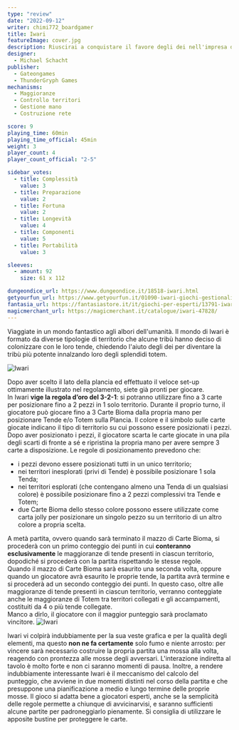 ```yaml
---
type: "review"
date: "2022-09-12"
writer: chimi772_boardgamer
title: Iwari
featureImage: cover.jpg
description: Riuscirai a conquistare il favore degli dei nell'impresa di divenire la tribù più potente nel fantastico mondo di Iwari?
designer:
  - Michael Schacht
publisher:
  - Gateongames
  - ThunderGryph Games
mechanisms:
  - Maggioranze
  - Controllo territori
  - Gestione mano
  - Costruzione rete

score: 9
playing_time: 60min
playing_time_official: 45min
weight: 3
player_count: 4
player_count_official: "2-5"

sidebar_votes:
  - title: Complessità
    value: 3
  - title: Preparazione
    value: 2
  - title: Fortuna
    value: 2
  - title: Longevità
    value: 4
  - title: Componenti
    value: 5
  - title: Portabilità
    value: 3

sleeves:
  - amount: 92
    size: 61 x 112

dungeondice_url: https://www.dungeondice.it/18518-iwari.html
getyourfun_url: https://www.getyourfun.it/01090-iwari-giochi-gestionali.html
fantasia_url: https://fantasiastore.it/it/giochi-per-esperti/13791-iwari.html
magicmerchant_url: https://magicmerchant.it/catalogue/iwari-47828/
---
```


<Setting>

Viaggiate in un mondo fantastico agli albori dell'umanità. Il mondo di Iwari è formato da diverse tipologie di territorio che alcune tribù hanno deciso di colonizzare con le loro tende, chiedendo l'aiuto degli dei per diventare la tribù più potente innalzando loro degli splendidi totem.

</Setting>

<img src="./game1.jpg" alt="Iwari" />

<Rules>

Dopo aver scelto il lato della plancia ed effettuato il veloce set-up ottimamente illustrato nel regolamento, siete già pronti per giocare.<br/>
In Iwari <strong>vige la regola d’oro del 3-2-1</strong>: si potranno utilizzare fino a 3 carte per posizionare fino a 2 pezzi in 1 solo territorio. Durante il proprio turno, il giocatore può giocare fino a 3 Carte Bioma dalla propria mano per posizionare Tende e/o Totem sulla Plancia. Il colore e il simbolo sulle carte giocate indicano il tipo di territorio su cui possono essere posizionati i pezzi. Dopo aver posizionato i pezzi, il giocatore scarta le carte giocate in una pila degli scarti di fronte a sé e ripristina la propria mano per avere sempre 3 carte a disposizione.
Le regole di posizionamento prevedono che:

<ul>
<li> i pezzi devono essere posizionati tutti in un unico territorio; </li>
<li>nei territori inesplorati (privi di Tende) è possibile posizionare 1 sola Tenda; </li>
<li>nei territori esplorati (che contengano almeno una Tenda di un qualsiasi colore) è possibile posizionare fino a 2 pezzi complessivi tra Tende e Totem; </li>
<li>due Carte Bioma dello stesso colore possono essere utilizzate come carta jolly per posizionare un singolo pezzo su un territorio di un altro colore a propria scelta. </li>
</ul>
A metà partita, ovvero quando sarà terminato il mazzo di Carte Bioma, si procederà con un primo conteggio dei punti in cui <strong>conteranno esclusivamente</strong> le maggioranze di tende presenti in ciascun territorio, dopodiché si procederà con la partita rispettando le stesse regole. <br/>
Quando il mazzo di Carte Bioma sarà esaurito una seconda volta, oppure quando un giocatore avrà esaurito le proprie tende, la partita avrà termine e si procederà ad un secondo conteggio dei punti. In questo caso, oltre alle maggioranze di tende presenti in ciascun territorio, verranno conteggiate anche le maggioranze di Totem tra territori collegati e gli accampamenti, costituiti da 4 o più tende collegate. <br/>
Manco a dirlo, il giocatore con il maggior punteggio sarà proclamato vincitore.
</Rules>

<img src="./game2.jpg" alt="Iwari" />

<Feedback>

Iwari vi colpirà indubbiamente per la sua veste grafica e per la qualità degli elementi, ma questo <strong>non ne fa certamente</strong> solo fumo e niente arrosto: per vincere sarà necessario costruire la propria partita una mossa alla volta, reagendo con prontezza alle mosse degli avversari. L'interazione indiretta al tavolo è molto forte e non ci saranno momenti di pausa. Inoltre, a rendere indubbiamente interessante Iwari è il meccanismo del calcolo del punteggio, che avviene in due momenti distinti nel corso della partita e che presuppone una pianificazione a medio e lungo termine delle proprie mosse.
Il gioco si adatta bene a giocatori esperti, anche se la semplicità delle regole permette a chiunque di avvicinarvisi, e saranno sufficienti alcune partite per padroneggiarlo pienamente.
Si consiglia di utilizzare le apposite bustine per proteggere le carte.

</Feedback>

<Instagram id="CiZzEhUDzHc" />

